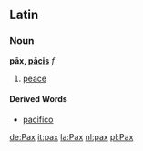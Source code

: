 ==Latin==
===Noun===
'''pāx, [[Wiktionary Appendix:Latin third declension|pācis]]''' ''f''

#[[peace]]
====Derived Words====
*[[pacifico]]

[[de:Pax]]
[[it:pax]]
[[la:Pax]]
[[nl:pax]]
[[pl:Pax]]